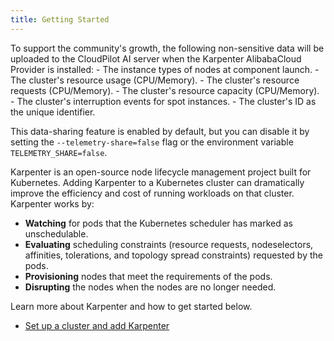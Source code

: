 ```yaml
---
title: Getting Started
---
```



<Callout type="info">
To support the community's growth, the following non-sensitive data will be uploaded to the CloudPilot AI server when the Karpenter AlibabaCloud Provider is installed:
- The instance types of nodes at component launch.
- The cluster's resource usage (CPU/Memory).
- The cluster's resource requests (CPU/Memory).
- The cluster's resource capacity (CPU/Memory).
- The cluster's interruption events for spot instances.
- The cluster's ID as the unique identifier.

This data-sharing feature is enabled by default, but you can disable it by setting the `--telemetry-share=false` flag or the environment variable `TELEMETRY_SHARE=false`.
</Callout>

Karpenter is an open-source node lifecycle management project built for Kubernetes. Adding Karpenter to a Kubernetes cluster can dramatically improve the efficiency and cost of running workloads on that cluster. Karpenter works by:

* **Watching** for pods that the Kubernetes scheduler has marked as unschedulable.
* **Evaluating** scheduling constraints (resource requests, nodeselectors, affinities, tolerations, and topology spread constraints) requested by the pods.
* **Provisioning** nodes that meet the requirements of the pods.
* **Disrupting** the nodes when the nodes are no longer needed.

Learn more about Karpenter and how to get started below.

* [Set up a cluster and add Karpenter](./set-up-a-cluster-and-add-karpenter)
